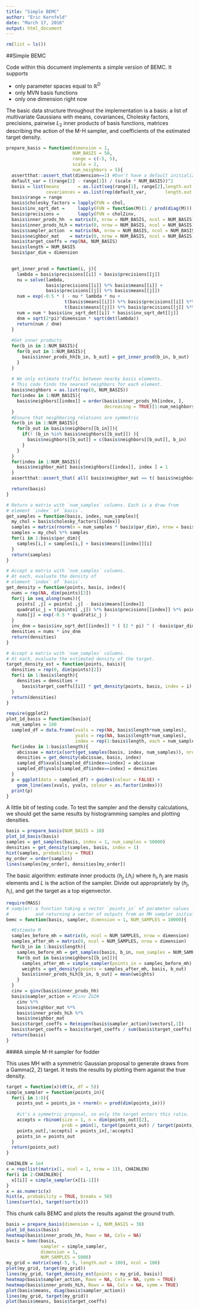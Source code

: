 ```yaml
---
title: "Simple BEMC"
author: "Eric Kernfeld"
date: "March 17, 2016"
output: html_document
---
```


```r
rm(list = ls())
```

##Simple BEMC

Code within this document implements a simple version of BEMC. It supports 

- only parameter spaces equal to $\mathbb{R}^D$
- only MVN basis functions
- only one dimension right now

The basic data structure throughout the implementation is a basis: a list of multivariate Gaussians with means, covariances, Cholesky factors, precisions, pairwise $L_2$ inner products of basis functions, matrices describing the action of the M-H sampler, and coefficients of the estimated target density.

```r
prepare_basis = function(dimension = 1, 
                         NUM_BASIS = 50, 
                         range = c(-5, 5), 
                         scale = 2,
                         num_neighbors = 5){
  assertthat::assert_that(dimension==1) #Don't have a default initialization yet
  default_var = ((range[2] - range[1]) / (scale * NUM_BASIS))^2
  basis = list(means       = as.list(seq(range[1], range[2],length.out = NUM_BASIS)), 
               covariances = as.list(rep(default_var,       length.out = NUM_BASIS)))
  basis$range = range
  basis$cholesky_factors = lapply(FUN = chol,                           basis$covariances)
  basis$inv_sqrt_det =     lapply(FUN = function(M)(1 / prod(diag(M))), basis$cholesky_factors)
  basis$precisions =       lapply(FUN = chol2inv,                       basis$cholesky_factors)
  basis$inner_prods_hh  = matrix(0, nrow = NUM_BASIS, ncol = NUM_BASIS) #Called C in the writeup
  basis$inner_prods_hLh = matrix(0, nrow = NUM_BASIS, ncol = NUM_BASIS) #Called G in the writeup
  basis$sampler_action  = matrix(NA, nrow = NUM_BASIS, ncol = NUM_BASIS) #CinvG = MC
  basis$neighbor_mat    = matrix(0, nrow = NUM_BASIS, ncol = NUM_BASIS) #Z
  basis$target_coeffs = rep(NA, NUM_BASIS)
  basis$length = NUM_BASIS
  basis$par_dim = dimension

    
  get_inner_prod = function(i, j){
    lambda = basis$precisions[[i]] + basis$precisions[[j]]
    nu = solve(lambda, 
               basis$precisions[[i]] %*% basis$means[[i]] + 
               basis$precisions[[j]] %*% basis$means[[j]])
    num = exp(-0.5 * ( - nu * lambda * nu + 
                      t(basis$means[[i]]) %*% basis$precisions[[i]] %*% basis$means[[i]] + 
                      t(basis$means[[j]]) %*% basis$precisions[[j]] %*% basis$means[[j]] ) )
    num = num * basis$inv_sqrt_det[[i]] * basis$inv_sqrt_det[[j]]
    dnm = sqrt(2*pi)^dimension * sqrt(det(lambda))
    return(num / dnm)
  }
  
  #Get inner products
  for(b_in in 1:NUM_BASIS){
    for(b_out in 1:NUM_BASIS){
      basis$inner_prods_hh[b_in, b_out] = get_inner_prod(b_in, b_out)
    }
  }
  
  # We only estimate traffic between nearby basis elements.
  # This code finds the nearest neighbors for each element.
  basis$neighbors = as.list(rep(0, NUM_BASIS))
  for(index in 1:NUM_BASIS){
    basis$neighbors[[index]] = order(basis$inner_prods_hh[index, ], 
                                     decreasing = TRUE)[1:num_neighbors]
  }
  #Ensure that neighboring relations are symmetric
  for(b_in in 1:NUM_BASIS){
    for(b_out in basis$neighbors[[b_in]]){
      if(! (b_in %in% basis$neighbors[[b_out]]) ){
        basis$neighbors[[b_out]] = c(basis$neighbors[[b_out]], b_in)
      }
    }
  }
  for(index in 1:NUM_BASIS){
    basis$neighbor_mat[ basis$neighbors[[index]], index ] = 1
  }
  assertthat::assert_that( all( basis$neighbor_mat == t( basis$neighbor_mat ) ) )

  return(basis)
}

# Return a matrix with `num_samples` columns. Each is a draw from 
# element `index` of `basis`.
get_samples = function(basis, index, num_samples){
  my_chol = basis$cholesky_factors[[index]]
  samples = matrix(rnorm(n = num_samples * basis$par_dim), nrow = basis$par_dim)
  samples = my_chol %*% samples
  for(i in 1:basis$par_dim){
    samples[i,] = samples[i,] + basis$means[[index]][i]
  }
  return(samples)
}

# Accept a matrix with `num_samples` columns. 
# At each, evaluate the density of
# element `index` of `basis`.
get_density = function(points, basis, index){
  nums = rep(NA, dim(points)[2])
  for(j in seq_along(nums)){
    points[ ,j] = points[ ,j] - basis$means[[index]]
    quadratic_j = t(points[ ,j]) %*% basis$precisions[[index]] %*% points[ ,j]
    nums[j] = exp(-0.5 * quadratic_j )
  }
  inv_dnm = basis$inv_sqrt_det[[index]] * ( (2 * pi) ^ ( -basis$par_dim / 2 ) ) 
  densities = nums * inv_dnm
  return(densities)
}

# Accept a matrix with `num_samples` columns. 
# At each, evaluate the estimated density of the target.
target_density_est = function(points, basis){
  densities = rep(0, dim(points)[2])
  for(i in 1:basis$length){
    densities = densities + 
      basis$target_coeffs[[i]] * get_density(points, basis, index = i)
  }
  return(densities)
}

require(ggplot2)
plot_1d_basis = function(basis){
  num_samples = 100
  sampled_df = data.frame(xvals = rep(NA, basis$length*num_samples),
                          yvals = rep(NA, basis$length*num_samples),
                          index = rep(1:basis$length, each = num_samples))
  for(index in 1:basis$length){
    abcissae = matrix(sort(get_samples(basis, index, num_samples)), nrow = 1)
    densities = get_density(abcissae, basis, index)
    sampled_df$xvals[sampled_df$index==index] = abcissae
    sampled_df$yvals[sampled_df$index==index] = densities
  }
  p = ggplot(data = sampled_df) + guides(colour = FALSE) + 
    geom_line(aes(xvals, yvals, colour = as.factor(index)))
  print(p)
}


```

A little bit of testing code. To test the sampler and the density calculations, we should get the same results by histogramming samples and plotting densities.

```r
basis = prepare_basis(NUM_BASIS = 10)
plot_1d_basis(basis)
samples = get_samples(basis, index = 1, num_samples = 50000)
densities = get_density(samples, basis, index = 1)
hist(samples, probability = TRUE)
my_order = order(samples)
lines(samples[my_order], densities[my_order])
```

The basic algorithm: estimate inner products $\langle h_j, Lh_i \rangle$ where $h_i, h_j$ are masis elements and $L$ is the action of the sampler. Divide out appropriately by $\langle h_j, h_i \rangle$, and get the target as a top eigenvector.

```r
require(MASS)
# sampler: a function taking a vector `points_in` of parameter values
#          and returning a vector of outputs from an MH sampler initialized at points_in.
bemc = function(basis, sampler, dimension = 1, NUM_SAMPLES = 10000){

  #Estimate M
  samples_before_mh = matrix(0, ncol = NUM_SAMPLES, nrow = dimension)
  samples_after_mh = matrix(0, ncol = NUM_SAMPLES, nrow = dimension)
  for(b_in in 1:basis$length){
    samples_before_mh = get_samples(basis, b_in, num_samples = NUM_SAMPLES)
    for(b_out in basis$neighbors[[b_in]]){
      samples_after_mh = simple_sampler(points_in = samples_before_mh)
      weights = get_density(points = samples_after_mh, basis, b_out)
      basis$inner_prods_hLh[b_in, b_out] = mean(weights)
    }    
  }
  cinv = ginv(basis$inner_prods_hh)
  basis$sampler_action = #Cinv ZGZ#
    cinv %*% 
    basis$neighbor_mat %*% 
    basis$inner_prods_hLh %*%  
    basis$neighbor_mat
  basis$target_coeffs = Re(eigen(basis$sampler_action)$vectors[,1])
  basis$target_coeffs = basis$target_coeffs / sum(basis$target_coeffs)
  return(basis)
}
```

####A simple M-H sampler for fodder

This uses MH with a symmetric Gaussian proposal to generate draws from a Gamma(2, 2) target. It tests the results by plotting them against the true density.

```r
target = function(x)(dt(x, df = 5))
simple_sampler = function(points_in){
  for(i in 1:8){
    points_out = points_in + rnorm(n = prod(dim(points_in)))
    
    #it's a symmetric proposal, so only the target enters this ratio.
    accepts = rbinom(size = 1, n = dim(points_out)[2], 
                     prob = pmin(1, target(points_out) / target(points_in)))
    points_out[,!accepts] = points_in[,!accepts]
    points_in = points_out
  }
  return(points_out)
}

CHAINLEN = 1e4
x = rep(list(matrix(1, ncol = 1, nrow = 1)), CHAINLEN)
for(i in 2:CHAINLEN){
  x[[i]] = simple_sampler(x[[i-1]])
}
x = as.numeric(x)
hist(x, probability = TRUE, breaks = 50)
lines(sort(x), target(sort(x)))
```

This chunk calls BEMC and plots the results against the ground truth.

```r
basis = prepare_basis(dimension = 1, NUM_BASIS = 30)
plot_1d_basis(basis)
heatmap(basis$inner_prods_hh, Rowv = NA, Colv = NA)
basis = bemc(basis, 
             sampler = simple_sampler, 
             dimension = 1, 
             NUM_SAMPLES = 5000)
my_grid = matrix(seq(-5, 5, length.out = 100), ncol = 100)
plot(my_grid, target(my_grid))
lines(my_grid, target_density_est(points = my_grid, basis))
heatmap(basis$sampler_action, Rowv = NA, Colv = NA, symm = TRUE)
heatmap(basis$inner_prods_hLh, Rowv = NA, Colv = NA, symm = TRUE)
plot(basis$means, diag(basis$sampler_action))
lines(my_grid, target(my_grid))
plot(basis$means, basis$target_coeffs)
```
